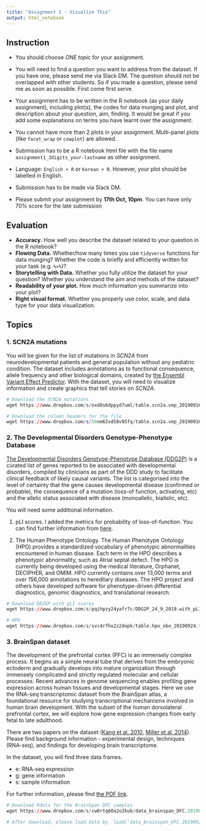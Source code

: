 ```yaml
---
title: "Assignment 1 - Visualize This"
output: html_notebook
---
```


## Instruction

- You should choose *ONE topic* for your assignment.

- You will need to find a question you want to address from the dataset. If you have one, please send me via Slack DM. The question should not be overlapped with other students. So if you made a question, please send me as soon as possible. First come first serve.

- Your assignment has to be written in the R notebook (as your daily assignment), including plot(s), the codes for data munging and plot, and description about your question, aim, finding. It would be great if you add some explanations on terms you have learnt over the assignment.

- You cannot have more than 2 plots in your assignment. Multi-panel plots (like `facet_wrap` or `cowplot`) are allowed. 

- Submission has to be a R notebook html file with the file name `assignment1_3digits_your-lastname` as other assignment. 

- Language: `English + R` or `Korean + R`. However, your plot should be labelled in English.

- Submission has to be made via Slack DM.

- Please submit your assignment by **17th Oct, 10pm**. You can have only 70% score for the late submission 

## Evaluation

- **Accuracy.** How well you describe the dataset related to your question in the R notebook?
- **Flowing Data.** Whether/how many times you use `tidyverse` functions for data munging? Whether the code is briefly and efficiently written for your task (e.g. `%>%`)?
- **Storytelling with Data.** Whether you fully utilize the dataset for your question? Whether you understand the aim and methods of the dataset?
- **Readability of your plot.** How much information you summarize into your plot?
- **Right visual format.** Whether you properly use color, scale, and data type for your data visualization. 


## Topics
### 1. SCN2A mutations

You will be given for the list of mutations in *SCN2A* from neurodevelopmental patients and general population without any pediatric condition. The dataset includes annotations as to functional consequence, allele frequency and other biological domains, created by [the Ensembl Variant Effect Predictor](https://asia.ensembl.org/info/docs/tools/vep/script/vep_tutorial.html). With the dataset, you will need to visualize information and create graphics that tell stories on *SCN2A*. 

```r
# Download the SCN2A mutations
wget https://www.dropbox.com/s/nxd8s6dppyd7uml/table.scn2a.vep_20190916.filtered.txt

# Download the column headers for the file
wget https://www.dropbox.com/s/56nm62vd58v95fq/table.scn2a.vep_20190916.headers.txt
```

### 2. The Developmental Disorders Genotype-Phenotype Database

[The Developmental Disorders Genotype-Phenotype Database (DDG2P)](https://decipher.sanger.ac.uk/ddd) is a curated list of genes reported to be associated with developmental disorders, compiled by clinicians as part of the DDD study to facilitate clinical feedback of likely causal variants. The list is categorised into the level of certainty that the gene causes developmental disease (confirmed or probable), the consequence of a mutation (loss-of function, activating, etc) and the allelic status associated with disease (monoallelic, biallelic, etc).

You will need some additional information.

1. pLI scores. I added the metrics for probability of loss-of-function. You can find further information from [here](https://decipher.sanger.ac.uk/info/loss-intolerance).

2. The Human Phenotype Ontology. The Human Phenotype Ontology (HPO) provides a standardized vocabulary of phenotypic abnormalities encountered in human disease. Each term in the HPO describes a phenotypic abnormality, such as Atrial septal defect. The HPO is currently being developed using the medical literature, Orphanet, DECIPHER, and OMIM. HPO currently contains over 13,000 terms and over 156,000 annotations to hereditary diseases. The HPO project and others have developed software for phenotype-driven differential diagnostics, genomic diagnostics, and translational research. 

```r
# Download DD2GP with pLI scores
wget https://www.dropbox.com/s/pqihpzy24yafr7c/DDG2P_24_9_2019.with_pLI.txt

# HPO 
wget https://www.dropbox.com/s/svc4rfhx2z2dopk/table.hpo_obo_20190924.txt
```

### 3. BrainSpan dataset

The development of the prefrontal cortex (PFC) is an immensely complex process. It begins as a simple neural tube that derives from the embryonic ectoderm and gradually develops into mature organization through immensely complicated and strictly regulated molecular and cellular processes. Recent advances in genome sequencing enables profiling gene expression across human tissues and developmental stages. Here we use the RNA-seq transcriptomic dataset from the BrainSpan atlas, a foundational resource for studying transcriptional mechanisms involved in human brain development. With the subset of the human dorsolateral prefrontal cortex, we will explore how gene expression changes from early fetal to late adulthood. 

There are two papers on the dataset ([Kang et al. 2010](https://www.ncbi.nlm.nih.gov/pubmed/22031440), [Miller et al. 2014](https://www.ncbi.nlm.nih.gov/pmc/articles/PMC4105188/)). Please find background information - experimental design, techniques (RNA-seq), and findings for developing brain transcriptome.

In the dataset, you will find three data frames.

- e: RNA-seq expression
- g: gene information
- s: sample information

For further information, please find [the PDF link](https://help.brain-map.org/download/attachments/3506181/Transcriptome_Profiling.pdf?version=1&modificationDate=1382036562736&api=v2).

```r
# Download Rdata for the BrainSpan DFC samples
wget https://www.dropbox.com/s/cw0rtq60a2o2kub/data_brainspan_DFC.20190924.Rdata

# After download, please load data by `load('data_brainspan_DFC.20190924.Rdata')`.
```



